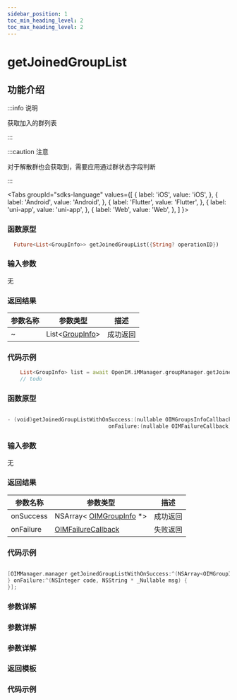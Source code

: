 ```yaml
---
sidebar_position: 1
toc_min_heading_level: 2
toc_max_heading_level: 2
---
```


# getJoinedGroupList

## 功能介绍

:::info 说明

获取加入的群列表

:::

:::caution 注意

对于解散群也会获取到，需要应用通过群状态字段判断

:::

<Tabs
groupId="sdks-language"
values={[
{ label: 'iOS', value: 'iOS', },
{ label: 'Android', value: 'Android', },
{ label: 'Flutter', value: 'Flutter', },
{ label: 'uni-app', value: 'uni-app', },
{ label: 'Web', value: 'Web', },
]
}>

<TabItem value="Flutter">

### 函数原型

```dart showLineNumbers
  Future<List<GroupInfo>> getJoinedGroupList({String? operationID})
```

### 输入参数

无

### 返回结果

| 参数名称  | 参数类型                                                         | 描述     |
| --------- | ---------------------------------------------------------------- | -------- |
| ~ | List<[GroupInfo](docs/sdks/Class/Group/GroupInfo.mdx)> | 成功返回 |

### 代码示例

```dart showLineNumbers
    List<GroupInfo> list = await OpenIM.iMManager.groupManager.getJoinedGroupList();
    // todo
```

</TabItem>

<TabItem value="iOS">

### 函数原型

```swift showLineNumbers

- (void)getJoinedGroupListWithOnSuccess:(nullable OIMGroupsInfoCallback)onSuccess
                                onFailure:(nullable OIMFailureCallback)onFailure;

```

### 输入参数

无

### 返回结果

| 参数名称  | 参数类型                                                         | 描述     |
| --------- | ---------------------------------------------------------------- | -------- |
| onSuccess | NSArray< [OIMGroupInfo](docs/sdks/Class/Group/GroupInfo.mdx) \*> | 成功返回 |
| onFailure | [OIMFailureCallback](docs/sdks/Callback/onError.mdx)             | 失败返回 |

### 代码示例

```swift showLineNumbers

[OIMManager.manager getJoinedGroupListWithOnSuccess:^(NSArray<OIMGroupInfo *> * _Nullable groupsInfo) {
} onFailure:^(NSInteger code, NSString * _Nullable msg) {
}];

```

</TabItem>

<TabItem value="Android">

### 参数详解

</TabItem>

<TabItem value="Web">

### 参数详解

</TabItem>

<TabItem value="uni-app">

### 参数详解

### 返回模板

### 代码示例

</TabItem>

</Tabs>
